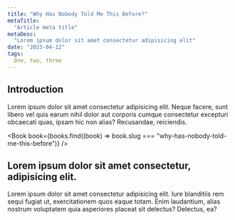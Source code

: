 ```yaml
---
title: "Why Has Nobody Told Me This Before?"
metaTitle:
  "Article meta title"
metaDesc:
  "Lorem ipsum dolor sit amet consectetur adipisicing elit"
date: "2023-04-12"
tags:
  One, two, three
---
```


## Introduction

Lorem ipsum dolor sit amet consectetur adipisicing elit. Neque facere, sunt libero vel quis earum nihil dolor aut corporis cumque consectetur excepturi obcaecati quas, ipsam hic non alias? Recusandae, reiciendis.

<Book book={books.find((book) => book.slug === "why-has-nobody-told-me-this-before")} />

## Lorem ipsum dolor sit amet consectetur, adipisicing elit.

Lorem ipsum dolor sit amet consectetur adipisicing elit. Iure blanditiis rem sequi fugiat ut, exercitationem quos eaque totam. Enim laudantium, alias nostrum voluptatem quia asperiores placeat sit delectus? Delectus, ea?
